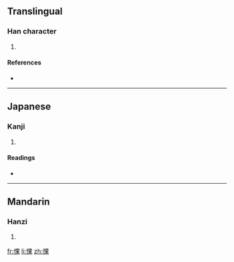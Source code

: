 ==Translingual==

===Han character===
{{Han char|rn=61|rad=心|as=08|sn=11|four=9609<sub>4</sub>|canj=心田木 (PWD)}}

# {{defn|Han|sort=心08}}

====References====
* {{Han ref|kx=0390.040|dkj=10760|dj=0724.040|hdz=42315.050|uh=60C8|ud=24776|bh=D55D|bd=54621}}

----

==Japanese==

===Kanji===
{{ja-kanji|grade=|rs=心08}}

# {{defn|Japanese}}

====Readings====
* {{ja-readings|on=[[か]] (ka)|kun=[[いさましい]] (isamashii)}}

----

==Mandarin==

===Hanzi===
{{cmn-hanzi|pin=[[guǒ]] ([[guo3]])|wg=kuo<sup>3</sup>}}

# {{defn|Mandarin}}

[[fr:惈]]
[[li:惈]]
[[zh:惈]]